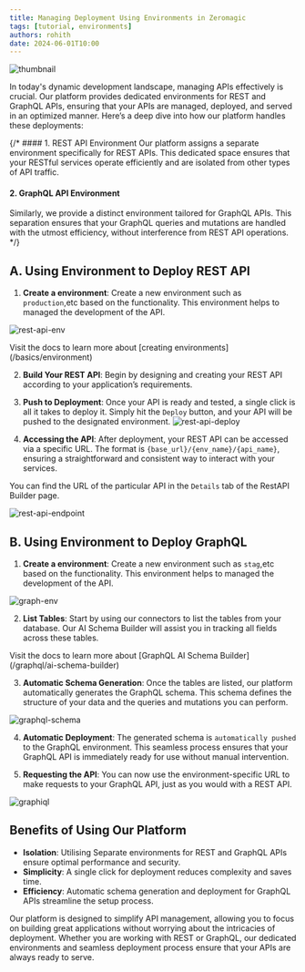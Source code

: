 ```yaml
--- 
title: Managing Deployment Using Environments in Zeromagic
tags: [tutorial, environments]
authors: rohith
date: 2024-06-01T10:00
---
```

 
![thumbnail](assets/blogs/managing-deployment-using-environments-in-zeromagic/thumbnail.png)

In today's dynamic development landscape, managing APIs effectively is crucial. Our platform provides dedicated environments for REST and GraphQL APIs, 
ensuring that your APIs are managed, deployed, and served in an optimized manner. Here’s a deep dive into how our platform handles these deployments:

{/* #### 1. REST API Environment
Our platform assigns a separate environment specifically for REST APIs. This dedicated space ensures that your RESTful services operate efficiently and are isolated from other types of API traffic.

#### 2. GraphQL API Environment
Similarly, we provide a distinct environment tailored for GraphQL APIs. This separation ensures that your GraphQL queries and mutations are handled with the utmost efficiency, without interference from REST API operations.
*/}

## A. Using Environment to Deploy REST API

1. **Create a environment**: Create a new environment such as `production`,etc based on the functionality. This environment helps to managed the development of the API.

![rest-api-env](assets/blogs/managing-deployment-using-environments-in-zeromagic/rest-api-env.png)

<Note>
Visit the docs to learn more about [creating environments](/basics/environment)
</Note>

2. **Build Your REST API**: Begin by designing and creating your REST API according to your application’s requirements.
3. **Push to Deployment**: Once your API is ready and tested, a single click is all it takes to deploy it. Simply hit the `Deploy` button, and your API will be pushed to the designated environment.
![rest-api-deploy](assets/blogs/managing-deployment-using-environments-in-zeromagic/rest-api-deploy.png)

4. **Accessing the API**: After deployment, your REST API can be accessed via a specific URL. The format is `{base_url}/{env_name}/{api_name}`, ensuring a straightforward and consistent way to interact with your services.

You can find the URL of the particular API in the `Details` tab of the RestAPI Builder page.

![rest-api-endpoint](assets/blogs/managing-deployment-using-environments-in-zeromagic/rest-api-endpoint.png)

## B. Using Environment to Deploy GraphQL

1. **Create a environment**: Create a new environment such as `stag`,etc based on the functionality. This environment helps to managed the development of the API.

![graph-env](assets/blogs/managing-deployment-using-environments-in-zeromagic/graph-env.png)


2. **List Tables**: Start by using our connectors to list the tables from your database. Our AI Schema Builder will assist you in tracking all fields across these tables.

<Note>
Visit the docs to learn more about [GraphQL AI Schema Builder](/graphql/ai-schema-builder)
</Note>

3. **Automatic Schema Generation**: Once the tables are listed, our platform automatically generates the GraphQL schema. This schema defines the structure of your data and the queries and mutations you can perform.

![graphql-schema](assets/blogs/managing-deployment-using-environments-in-zeromagic/graphql-schema.png)

4. **Automatic Deployment**: The generated schema is `automatically pushed` to the GraphQL environment. This seamless process ensures that your GraphQL API is immediately ready for use without manual intervention.

5. **Requesting the API**: You can now use the environment-specific URL to make requests to your GraphQL API, just as you would with a REST API.

![graphiql](assets/blogs/managing-deployment-using-environments-in-zeromagic/graphiql.png)


## Benefits of Using Our Platform

- **Isolation**: Utilising Separate environments for REST and GraphQL APIs ensure optimal performance and security.
- **Simplicity**: A single click for deployment reduces complexity and saves time.
- **Efficiency**: Automatic schema generation and deployment for GraphQL APIs streamline the setup process.

Our platform is designed to simplify API management, allowing you to focus on building great applications without worrying about the intricacies of deployment. 
Whether you are working with REST or GraphQL, our dedicated environments and seamless deployment process ensure that your APIs are always ready to serve.